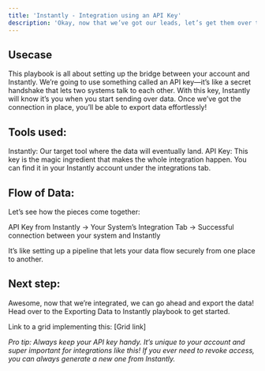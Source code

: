 ```yaml
---
title: 'Instantly - Integration using an API Key'
description: 'Okay, now that we’ve got our leads, let’s get them over to Instantly! But first, we need to set up a connection. Don’t worry, it’s super easy—all you need is an API key, and we’ll be good to go.'
---
```


## Usecase

This playbook is all about setting up the bridge between your account and Instantly. We’re going to use something called an API key—it’s like a secret handshake that lets two systems talk to each other. With this key, Instantly will know it’s you when you start sending over data. Once we’ve got the connection in place, you’ll be able to export data effortlessly!

## Tools used:

Instantly: Our target tool where the data will eventually land.
API Key: This key is the magic ingredient that makes the whole integration happen. You can find it in your Instantly account under the integrations tab.

## Flow of Data:

Let’s see how the pieces come together:

API Key from Instantly → Your System’s Integration Tab → Successful connection between your system and Instantly

It’s like setting up a pipeline that lets your data flow securely from one place to another.

## Next step:

Awesome, now that we’re integrated, we can go ahead and export the data! Head over to the Exporting Data to Instantly playbook to get started.

Link to a grid implementing this: \[Grid link]

*Pro tip: Always keep your API key handy. It’s unique to your account and super important for integrations like this! If you ever need to revoke access, you can always generate a new one from Instantly.*